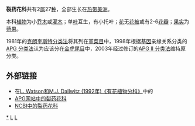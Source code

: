 {{Automatic taxobox
| taxon = Lacistemataceae
| image = Lacistema pubescens.jpg
| image_caption = Lacistema pubescens
| authority = [[Carl_Friedrich_Philipp_von_Martius|Mart.]]
| subdivision_ranks = [[属|属]]
| subdivision = 
* ''[[Lacistema|Lacistema]]''
* ''[[Lozania|Lozania]]''
}}

'''裂药花科'''共有2[[属|属]]27[[种|种]]，全部生长在[[热带|热带]][[美洲|美洲]]。

本科[[植物|植物]]为小[[乔木|乔木]]或[[灌木|灌木]]；单[[叶|叶]]互生，有小托叶；[[花|花]]无[[花被|花被]]或有2-6[[花瓣|花瓣]]；[[果实|果实]]为[[蒴果|蒴果]]。

1981年的[[克朗奎斯特分类法|克朗奎斯特分类法]]将其列在[[堇菜目|堇菜目]]中，1998年根据[[基因|基因]]亲缘关系分类的[[APG_分类法|APG 分类法]]认为应该分在[[金虎尾目|金虎尾目]]中，2003年经过修订的[[APG_II_分类法|APG II 分类法]]维持原分类。

== 外部链接 ==
* 在[http://delta-intkey.com/angio/ L. Watson和M.J. Dallwitz (1992年)《有花植物分科》]中的 {{Wayback|url=http://delta-intkey.com/angio/ |date=20160303181545 }}
* [http://www.mobot.org/MOBOT/Research/APWeb/orders/malpighialesweb.htm APG网站中的裂药花科]{{Wayback|url=http://www.mobot.org/MOBOT/Research/APWeb/orders/malpighialesweb.htm |date=20160819193205 }}
* [http://www.ncbi.nlm.nih.gov/Taxonomy/Browser/wwwtax.cgi?lin=s&p=has_linkout&id=112827 NCBI中的裂药花科]
{{Taxonbar}}

[[Category:裂药花科|*]]
[[Category:植物科名|L]]
[[Category:金虎尾目|L]]